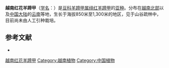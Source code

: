 {{Infraspeciesboox
| name = 越南红花羊蹄甲
| status = 
| status_system = 
| image =
| genus = Bauhinia
| species link = 绯红羊蹄甲
| species = coccinea
| subspecies = tonkinensis
| authority = (Gagnep.) K. et S. S. Larsen
}}

'''越南红花羊蹄甲'''（[[学名|学名]]：{{lang|la|''Bauhinia coccinea'' subsp. ''tonkinensis''}}）是[[豆科|豆科]][[羊蹄甲属|羊蹄甲属]][[绯红羊蹄甲|绯红羊蹄甲]]的[[亚种|亚种]]。分布在[[越南北部|越南北部]]以及[[中国大陆|中国大陆]]的[[云南|云南]]等地，生长于海拔850米至1,300米的地区，见于山谷疏林中，目前尚未由人工引种栽培。

== 参考文献 ==
<div class="references-small">
* {{cite web| url =http://www.bioinfo.cn/db05/KmzwSpecies.php?action=view&id=3058| title =越南红花羊蹄甲（亚种）| work =《中国高等植物数据库全库》| publisher =中国科学院微生物研究所| author =昆明植物研究所| accessdate =2009-02-23| deadurl =yes| archiveurl =https://web.archive.org/web/20160305063812/http://www.bioinfo.cn/db05/KmzwSpecies.php?action=view&id=3058| archivedate =2016-03-05}}
</div>

[[Category:羊蹄甲属|越南红花羊蹄甲]]
[[Category:越南植物|Category:越南植物]]
[[Category:中国植物|Category:中国植物]]


{{植物小作品}}